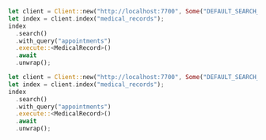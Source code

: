 <CodeGroup>

```rust Rust
let client = Client::new("http://localhost:7700", Some("DEFAULT_SEARCH_API_KEY"));
let index = client.index("medical_records");
index
  .search()
  .with_query("appointments")
  .execute::<MedicalRecord>()
  .await
  .unwrap();
```

```rust Rust
let client = Client::new("http://localhost:7700", Some("DEFAULT_SEARCH_API_KEY"));
let index = client.index("medical_records");
index
  .search()
  .with_query("appointments")
  .execute::<MedicalRecord>()
  .await
  .unwrap();
```
</CodeGroup>